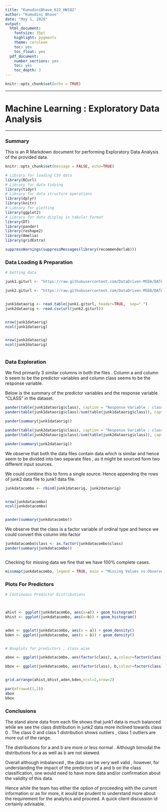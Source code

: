 ---
title: "KumudiniBhave_622_HW1Q2"
author: "Kumudini Bhave"
date: "May 1, 2020"
output:
  html_document:
    fontsize: 35pt
    highlight: pygments
    theme: cerulean
    toc: yes
    toc_float: yes
  pdf_document:
    number_sections: yes
    toc: yes
    toc_depth: 3
---



     
```{r setup, include=FALSE}
knitr::opts_chunk$set(echo = TRUE)
````

*******

# **Machine Learning  : Exploratory Data Analysis**

********

### Summary


This is an R Markdown document for performing Exploratory Data Analysis of the provided data.




```{r warning=FALSE, comment=FALSE, message=FALSE, tidy=TRUE, tidy.opts=list(width.cutoff=150)}
knitr::opts_chunk$set(message = FALSE, echo=TRUE)

# Library for loading CSV data
library(RCurl)
# Library for data tidying
library(tidyr)
# Library for data structure operations 
library(dplyr)
library(knitr)
# Library for plotting
library(ggplot2)
# Library for data display in tabular format
library(DT)
library(pander)
library(reshape2)
library(Amelia)
library(gridExtra)

suppressWarnings(suppressMessages(library(recommenderlab)))


```





### Data Loading & Preparation



```{r  warning=FALSE, tidy=TRUE, tidy.opts=list(width.cutoff=80),echo=TRUE}

# Getting data 

junk1.giturl <- "https://raw.githubusercontent.com/DataDriven-MSDA/DATA622_ML/master/Homework1/junk1.txt"

junk2.giturl <- "https://raw.githubusercontent.com/DataDriven-MSDA/DATA622_ML/master/Homework1/junk2.csv"


junk1dataorig <- read.table(junk1.giturl, header=TRUE,  sep=" ")
junk2dataorig <- read.csv(url(junk2.giturl))


nrow(junk1dataorig)
ncol(junk1dataorig)


nrow(junk2dataorig)
ncol(junk2dataorig)



```




\newpage 


### Data Exploration


We find primarily 3 similar columns in both the files . 
Column a and column b seem to be the predictor variables and column class seems to be the response variable.

Below is the summary of the predictor variables and the response variable "CLASS" in the dataset.

```{r tidy=TRUE, tidy.opts=list(width.cutoff=80)}

pander(table(junk1dataorig$class), caption = "Response Variable : class")
pander(table(junk1dataorig$class)/sum(table(junk1dataorig$class)), caption = "Frequency Table : class")

pander(summary(junk1dataorig))

pander(table(junk2dataorig$class), caption = "Response Variable : class")
pander(table(junk2dataorig$class)/sum(table(junk2dataorig$class)), caption = "Frequency Table : class")

pander(summary(junk2dataorig))


```


We observe that both the data files contain data which is similar and hence seem to be divided into two separate files , as it might be sourced form two different input sources.

We could combine this to form a single source.
Hence appending the rows of junk2 data file to junk1 data file.




```{r tidy=TRUE, tidy.opts=list(width.cutoff=80)}

junkdatacombo <- rbind(junk1dataorig, junk2dataorig)


nrow(junkdatacombo)
ncol(junkdatacombo)


pander(summary(junkdatacombo))


```

We observe that the class is a factor variable of ordinal type and hence we could convert this column into factor



```{r tidy=TRUE, tidy.opts=list(width.cutoff=80)}

junkdatacombo$class <- as.factor(junkdatacombo$class)
pander(summary(junkdatacombo))



```

Checking for missing data we fine that we have 100% complete cases.

```{r tidy=TRUE, tidy.opts=list(width.cutoff=150)}

missmap(junkdatacombo, legend = TRUE, main = "Missing Values vs Observed", col =  c("red", "black"))

```

###  Plots For Predictors


```{r tidy=TRUE, tidy.opts=list(width.cutoff=150)}

# Continuous Predictor Distributions



ahist <- ggplot(junkdatacombo, aes(x=a)) + geom_histogram() 
bhist <- ggplot(junkdatacombo, aes(x=b)) + geom_histogram() 


aden <- ggplot(junkdatacombo, aes(x = a)) + geom_density() 
bden <- ggplot(junkdatacombo, aes(x = b)) + geom_density() 


# Boxplots for predictors , class wise

abox <- ggplot(junkdatacombo, aes(factor(class), a,colour=factor(class))) + geom_boxplot() +ggtitle("a vs class\n")

bbox <- ggplot(junkdatacombo, aes(factor(class), b,colour=factor(class))) + geom_boxplot() +ggtitle("b vs class\n")


grid.arrange(ahist,bhist,aden,bden,ncol=2,nrow=2)

par(mfrow=c(1,2))
abox
bbox


```

\newpage 


### Conclusions


The stand alone data from each file shows that junk1 data is much balanced while we see the class distribution in junk2 data more inclined towards class 0 .
The class 0 and class 1 distribution shows outliers , class 1 outliers are more out of the range.

The distributions for a and b are more or less normal . Although bimodal the distributions for a as well as b are not skewed.

Overall although imbalanced , the data can be very well valid , however, for understanding the impact of the predictors of a and b on the class classification, one would need to have more data and/or confirmation about the validity of this data.

Hence while the team has either the option of proceeding with the current information or as for more, it would be prudent to understand more about the requirement for the analytics and proceed.
A quick client discussion id certainly advisable.

\newpage 


